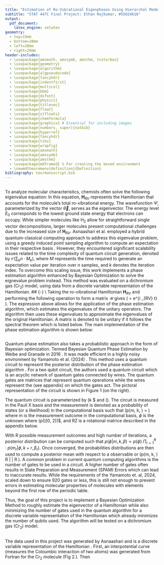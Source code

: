 ```yaml
---
title: "Estimation of Ro-Vibrational Eigenphases Using Hierarchal Model-Enhanced Quantum Phase Estimation"
subtitle: "STAT 447C Final Project: Ethan Rajkumar, #55024616"
output: 
  pdf_document: 
    latex_engine: xelatex
geometry: 
  - top=15mm
  - bottom=20mm
  - left=20mm
  - right=20mm
header-includes:
  - \usepackage{amsmath, amssymb, amsthm, tcolorbox}
  - \usepackage{geometry}
  - \usepackage{algorithm}
  - \usepackage{algpseudocode}
  - \usepackage{fancyhdr}
  - \usepackage{indentfirst}
  - \usepackage{multicol}
  - \usepackage{bbm}
  - \usepackage{dsfont}
  - \usepackage{physics}
  - \usepackage{titlesec}
  - \usepackage{float}
  - \usepackage{stfloats}
  - \usepackage{chemformula}
  - \usepackage{graphicx} # Essential for including images
  - \usepackage[numbers, super]{natbib}
  - \usepackage{hyperref}
  - \usepackage{fancyhdr}
  - \usepackage{tikz}
  - \usepackage{wrapfig}
  - \usepackage{amsmath}
  - \usepackage{amssymb}
  - \usepackage{amsthm}
  - \usepackage{mdframed} % For creating the boxed environment
  - \newmdtheoremenv{definition}{Definition}
bibliography: tex/manuscript.bib
---
```

\vspace{-1.8cm}
## \underline{Ro-vibrational Eigenvlaue Problem Formulation} {-}
To analyze molecular characteristics, chemists often solve the following eigenvalue equation:
\begin{align}
    \mathbf{H}_{RV} \Psi(\vec{\theta}) &= E_0 \Psi(\vec{\theta})
\end{align}
In this equation, $\mathbf{H}_{RV}$ represents the Hamiltonian that accounts for the molecule's total ro-vibrational energy. The wavefunction $\Psi$, parameterized by the vector $\vec{\theta}$, serves as the eigenvector. The energy level $E_0$ corresponds to the lowest ground state energy that electrons can occupy. While simpler molecules like H$_2$ allow for straightforward single vector decompositions, larger molecules present computational challenges due to the increased size of $\mathbf{H}_{RV}$. 
Asnaashari et al.  employed a hybrid quantum-classical computing approach to address this eigenvalue problem, using a greedy induced point sampling algorithm to compute an expectation in their respective basis \cite{asnaashari2023compact}. However, they encountered significant scalability issues related to the time complexity of quantum circuit generation, denoted by $\mathcal{O}(\sum_k n \cdot M_k)$, where $M$ represents the time required to generate an expectation value per iteration over $n$ samples, and $k$ denotes the iteration index.
To overcome this scaling issue, this work implements a phase estimation algorithm enhanced by Bayesian Optimization to solve the eignevalue problem instead. This method was evaluated on a dichromium gas (Cr$_2$) model, using data from a discrete variable representation of the Hamiltonian. 
##  \underline{Background}  {-} \\
Taking the ro-vibrational Hamiltonian $\mathbf{H}_{RV}$ and performing the following operation to form a matrix $\mathcal{U}$ gives \(\mathcal{U} = e^{i \mathbf{H}_{RV} t} \).
The expression above allows for the application of the phase estimation algorithm, which estimates the eigenvalues of the unitary operators. The algorithm then uses these eigenvalues to approximate the eigenvalues of the original Hamiltonian. A matrix is denoted to be unitary if it follows the spectral theorem which is listed below.
\begin{mdframed}
\textbf{Spectral Theorem:}
Let \( U \) be a normalized \( K \times K \) complex matrix. There exists an orthonormal basis of \( K \)-dimensional complex vectors \( \{|\psi_1\rangle, \dots, |\psi_K\rangle\} \), along with complex numbers \( \lambda_1, \dots, \lambda_K \), such that 
\( U = \lambda_1 |\psi_1\rangle \langle \psi_1| + \cdots + \lambda_K |\psi_K\rangle \langle \psi_K|.\)
This matrix \( U \) can be diagonalized in an orthonormal basis consisting of its eigenvectors, with the corresponding eigenvalues on the diagonal.
\end{mdframed}
The main implementation of the phase estimation algorithm is shown below:
\vspace{-0.1cm}
\begin{mdframed}
\textbf{Quantum Phase Estimation Algorithm:}
\begin{itemize}
\item \textbf{Input:}
An \( n \)-qubit quantum state \( |\psi\rangle \) and a unitary quantum circuit for an \( n \)-qubit operation \( U \).
\item \textbf{Promise/Assumptions:}
\( |\psi\rangle \) is an eigenvector of \( U \).
\item \textbf{Output:}
An approximation to the number \( \theta \in [0,1) \) satisfying 
\(U |\psi\rangle = e^{2\pi i \theta} |\psi\rangle.\)
\end{itemize}
\end{mdframed}
## \underline{Bayesian QPE} {-} 
\begin{wrapfigure}{r}{0.40\textwidth}
\includegraphics[width=0.40\textwidth]{tex/circuit.png}
\end{wrapfigure}

Quantum phase estimation also takes a probablistic approach in the form of Bayesian optimization. Termed Bayesian Quantum Phase Estimation by Weibe and Granade in 2016 \cite{Weibe2016}. It was made efficient in a highly noisy environment by Yamamoto et al. (2024) \cite{Yamamoto2023}. 
This method uses a quantum circuit to represent the posterior distribution of the phase estimation algorithm \cite{Weibe2016, Yamamoto2023}. For a two qubit circuit, the authors used a quantum circuit which is an acyclic network of quantum gates connected by wires. The quantum
gates are matrices that represent quantum operations while the wires represent the \textbf{qubits} (see appendix) on which the gates act. The pictoral representation of the circuit is shown in Figure 1 (on the right). 

The quantum circuit is parameterized by \(k \in \mathbb{N}$ and \(\beta \in [0,1]\). The circuit is measured in the Pauli X basis and the measurement is denoted as a probability of states (or a likelihood) in the computational basis such that \(p(m\vert \phi, k, \beta) = \frac{1 + cos(k\phi + \beta)}{2}\)
where m is the measurement outcome in the computational basis, $\phi$ is the unknown where \(p(\phi)\sim \text{Unif}[0, 2\pi)\)$, and RZ is a rotational matrice described in the appendix below. 

With R possible measurement outcomes and high number of iterations, a posterior distribution can be computed such that $p(\phi \vert m, k, \beta) \propto p(\phi)$ $\Pi^R_{r=1}\cdot p(m_r \vert \phi, k+r, \beta_r)$. Once converged, the probabilities distributions are then used to compute a posterior mean with respect to a observable or \(\sigma p(\phi \vert m, k, \beta) \langle  R | \hat{H} | R \rangle \). 
A common problem in current quantum computing algorithms is the number of  gates to be used in a circuit. A higher number of gates often results in State Preparation and Measurement (SPAM) Errors which can lead to inaccurate results. While the requirements of the Yamamoto et. al, 2024, scaled down to ensure 920 gates or less, this is still not enough to prevent errors in estimating molecular properties of molecules with elements beyond the first row of the periodic table.  

Thus, the goal of this project is to implement a Bayesian Optimization Method to roughly estimate the eigenvector of a Hamiltonian while also minimizing the number of gates used in the quantum algorithm for a discrete variable representation of the Hamiltonian which already minimizes the number of qubits used. The algorithm will be tested on a dichromium gas (Cr$_2$) model. 

## \underline{Data Preprocessing and Generation of Unitary Matrices} {-} 
\begin{wrapfigure}{r}{0.35\textwidth}
\includegraphics[width=0.35\textwidth]{tex/potential_energy_graph.png}
\end{wrapfigure}
The data used in this project was generated by Asnaashari and is a discrete variable representation of the Hamiltonian \cite{asnaashari2023compact}. First, an interpotential curve (measures the Coloumbic interaction of two atoms) was generated from Fortran for the Cr$_2$ molecule (Fig 2.). Then 



## \underline{Results} {-} 






\bibliographystyle{achemso}
\bibliography{tex/manuscript.bib}


## \underline{Appendix} {-} 
